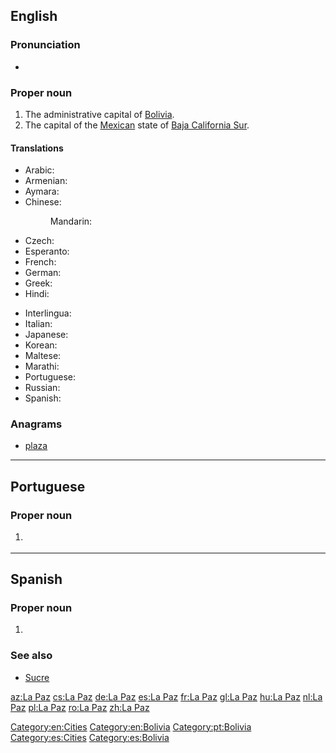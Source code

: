 ==English==
{{wikipedia}}

===Pronunciation===
* {{IPA|/lɑːˈpæz/|lang=en}}

===Proper noun===
{{en-proper noun}}

# The administrative capital of [[Bolivia]].
# The capital of the [[Mexico|Mexican]] state of [[Baja California Sur]].

====Translations====
{{trans-top|capital of Bolivia}}
* Arabic: {{t|ar|لاباز|m|tr=labaaz}}
* Armenian: {{t|hy|Լա Պաս|sc=Armn}}
* Aymara: {{t|ay|Chuqiyapu}}
* Chinese:
*: Mandarin: {{t+|cmn|拉巴斯|tr=Lābāsī|sc=Hani}}
* Czech: {{t+|cs|La Paz}}
* Esperanto: {{t|eo|La-Pazo}}
* French: {{t+|fr|La Paz|f}}
* German: {{t+|de|La Paz}}
* Greek: {{t|el|Λα Παζ|tr=La Paz}}
* Hindi: {{t|hi|ला पाज़|tr=lā pāz}}
{{trans-mid}}
* Interlingua: {{t|ia|La Paz}}
* Italian: {{t|it|La Paz|f}}
* Japanese: {{t|ja|ラパス|tr=Rapasu}}
* Korean: {{t|ko|라파스|tr=Lapaseu|sc=Hang}}
* Maltese: {{t|mt|La Paz}}
* Marathi: {{t|mr|ला पाज|n|tr=lā pāza|sc=Deva}}
* Portuguese: {{t|pt|La Paz|f}}
* Russian: {{t|ru|Ла-Пас|m|tr=La-Pás}}
* Spanish: {{t+|es|La Paz|f}}
{{trans-bottom}}

===Anagrams===
* [[plaza#English|plaza]]

[[Category:en:Cities]]
[[Category:en:Bolivia]]
----

==Portuguese==

===Proper noun===
{{pt-proper noun|f}}

# {{l/en|La Paz}} {{gloss|capital of Bolivia}}

[[Category:pt:Bolivia]]

----

==Spanish==

===Proper noun===
{{es-proper noun|f}}

# {{l|en|La Paz}} {{gloss|capital of [[Bolivia]]}}

===See also===
* [[Sucre]]

[[Category:es:Cities]]
[[Category:es:Bolivia]]

[[az:La Paz]]
[[cs:La Paz]]
[[de:La Paz]]
[[es:La Paz]]
[[fr:La Paz]]
[[gl:La Paz]]
[[hu:La Paz]]
[[nl:La Paz]]
[[pl:La Paz]]
[[ro:La Paz]]
[[zh:La Paz]]